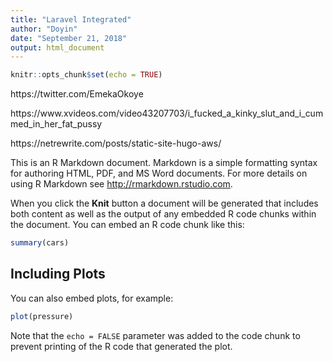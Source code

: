 ```yaml
---
title: "Laravel Integrated"
author: "Doyin"
date: "September 21, 2018"
output: html_document
---
```


```r
knitr::opts_chunk$set(echo = TRUE)
```

https://twitter.com/EmekaOkoye

https://www.xvideos.com/video43207703/i_fucked_a_kinky_slut_and_i_cummed_in_her_fat_pussy

https://netrewrite.com/posts/static-site-hugo-aws/

This is an R Markdown document. Markdown is a simple formatting syntax for authoring HTML, PDF, and MS Word documents. For more details on using R Markdown see <http://rmarkdown.rstudio.com>.

When you click the **Knit** button a document will be generated that includes both content as well as the output of any embedded R code chunks within the document. You can embed an R code chunk like this:

```r
summary(cars)
```

## Including Plots

You can also embed plots, for example:

```r
plot(pressure)
```

Note that the `echo = FALSE` parameter was added to the code chunk to prevent printing of the R code that generated the plot.
